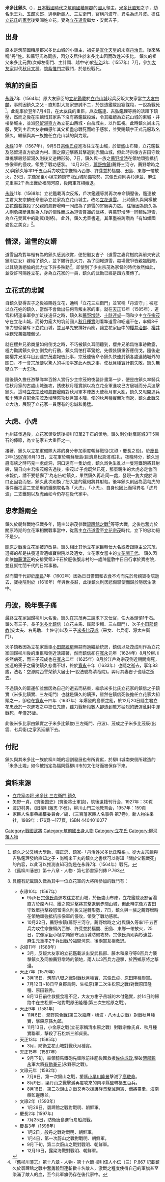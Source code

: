 {{Copy edit|time=2020-07-05T00:00:43+00:00}}
{{Japanese|japanese=米多比 鎮久|kana=みたび しげひさ|romaji=Mitabi Shigehisa}}

'''米多比鎮久'''（{{bd|1551年|（[[天文|天文]]20年）<ref>生年不明。據《柳川藩叢書》載寬永10年(1633年)83歳死去之逆推。一說為（[[永祿|永祿]]7年）（1564年）</ref>|1633年|9月11日<ref>據《舊柳川藩志》載寛永10(1633年)年9月11日，享年69歳。法號青竜院。而據《筑後国史》雖無記載歿年，但載有日期為11月11日，卒年77歳，法名空源院殿西譽榮鎮大居士。[https://dl.ndl.go.jp/info:ndljp/pid/1175327/29]</ref>（[[寬永|寬永]]10年）|}}），[[日本|日本]][[戰國_(日本)|戰國時代]]之[[筑前國|筑前國]][[糟屋郡|糟屋郡]]的[[國人|國人]]領主，[[米多比直知|米多比直知]]之子，幼名米王丸、五郎次郎，通稱新蔵人、三左衛門，官稱丹波守，異名為虎丹波。擔任[[立花氏|立花氏]]的[[家老|家老]]後受賜姓立花。妻為[[立花道雪|立花道雪]]繼女・安武吉子。

== 出身 ==
原本是筑前國糟屋郡米多比山城的小領主，祖先是[[宣化天皇|宣化天皇]]的末裔[[丹治氏|丹治氏]]，後來略稱"丹"姓。和薦野氏為同族，因分支居住於米多比山因而改姓米多比。
鎮久的祖父米多比元實(次郎左衛門、主計頭、越中守)於[[弘治_(日本)|弘治]]3年（1557年）7月，參加[[大友家|大友家]]討伐[[秋月文種|秋月文種]]、[[筑紫惟門|筑紫惟門]]之戰鬥，於是役戰死。

== 筑前的良臣 ==
[[永祿|永祿]]7年（1564年）原大友家臣的[[立花鑑載|立花鑑載]]於[[立花山城|立花山城]]起兵反叛大友家當主[[大友宗麟|大友宗麟]]，事前因鎮久之父・直知對大友家忠誠不二，於是遭鑑載設宴謀殺，一說為戰死<ref>鎮久之父又稱大學助、彈正忠、鎮家‐「丹治姓米多比氏略系」。從大友宗麟與吉弘鑑理發給直知之子・尚稱米王丸的鎮久之書狀可以得知「關於父親戰死」的內容，以此可以推測直知可能是在永祿7年（1564年）戰死。</ref>。此亂事於翌年7月4日，在[[大友氏|大友氏]]的重臣，[[戶次鑑連|戶次鑑連]]、[[吉弘鑑理|吉弘鑑理]]等將的活躍下鎮壓，然而之後在宗麟惜其家系下沒有將鑑載殺滅，令其繼續為立花山城的東城・井樓岳城主，並派[[怒留湯直方|怒留湯直方]]為立花山西城・白岳城主，以作監視。此時鎮久尚未元服，受到主君大友宗麟感年其父祖盡忠戰死而給予感狀，並受賜鎮字正式元服取名鎮久，繼續與其一族擔任立花山城的與力眾。

[[永祿|永祿]]10年（1567年），9月5日[[宗像氏貞|宗像氏貞]]進攻往立花山城，於飯盛山布陣，立花鑑載及怒留湯直方於席內村、團之原迎擊將其擊退到赤間山城，但此時宗像方吉田守致單挑擊殺怒留湯久則後又逆轉形勢，7日，鎮久與一族之[[薦野增時|薦野增時]]在領地頑強抵抗宗像軍的侵攻，領受了戰功感狀。
10月22日，[[薦野宗鎮|薦野宗鎮]](薦野三河守，薦野增時之父)與鎮久等率1千五百兵力攻往宗像領內西鄉、許斐並於福間、田島、東鄉一帶放火，25日，宗像家臣小樋宗頼鎮守冠山城防備攻勢，宗像氏貞則與杉連並、麻生元重率2千兵出戰於福間河原，後兩軍互相撤退。

[[永祿|永祿]]11年（1568年）立花鑑載再次反叛，戶次鑑連等將再次奉命鎮壓後，鑑連被主君大友宗麟任命繼承立花家為立花山城主，改名[[立花道雪|立花道雪]]。
此時鎮久與同樣被立花鑑載謀殺了父親的薦野增時一同成為了道雪的寄騎與力眾。
往後因為鎮久為人剛勇果斷且恥為人後的個性而成為道雪賞識的武將，與薦野增時一同輔佐道雪，為立花雙翼中的副翼(副將)。
此外，鎮久尤善書道，其筆墨被誇讚為「有如傾國姿色之美女」<ref>《舊柳川藩志》第十八章・人物・第七節書家列傳 P.763</ref>。

== 情深，道雪的女婿 ==
道雪因為對年輕有為的鎮久感到欣賞，便把繼女吉子（道雪之妻寶樹院與前夫安武鎮則之女）嫁給了鎮久，並下賜行長大刀，為了回報道雪，每場戰爭皆親臨戰陣，以其驍勇絕倫的武力立下許多殊勳<ref>具體有記載鎮久做為其中一位立花軍的大將所參加的戰鬥有：
*永祿10年（1567年）
** 9月5日[[宗像氏貞|宗像氏貞]]進攻往立花山城，於飯盛山布陣，立花鑑載及怒留湯直方於席內村、團之原迎擊將其擊退到赤間山城，但此時宗像方吉田守致單挑擊殺怒留湯久則後又逆轉形勢，7日，鎮久與一族之薦野增時在領地頑強抵抗宗像軍的侵攻，領受了戰功感狀。
** 10月22日，薦野宗鎮(薦野三河守，薦野增時之父)與鎮久等率1千五百兵力攻往宗像領內西鄉、許斐並於福間、田島、東鄉一帶放火，25日，宗像家臣小樋宗頼鎮守冠山城防備攻勢，宗像氏貞則與杉連並、麻生元重率2千兵出戰於福間河原，後兩軍互相撤退。
*永祿11年（1568年）
** 3月，反叛大友家的立花鑑載派出安武民部、藤木和泉守等8百兵力襲擊鎮久及同僚薦野増時的領地，兩人以3百兵力迎擊，於西鄉原將之撃退。
*天正7年（1579年）
** 3月16日，筑前八嶽之戰對戰[[秋月種實|秋月種實]]、[[宗像氏貞|宗像氏貞]]、[[原田隆種|原田隆種]]聯軍。
** 7月12日~18日早良郡鳥飼、生松原(第二次生松原之戰)對戰原田隆種、原田親秀。
** 8月13日前往救援食糧不足，大友方柑子岳城的木付鑑實，於14日的歸路中在生松原一地對戰原田隆種(第三次生松原之戰)。
*天正9年（1581年）
** 11月6日，潤野原合戰(第三次嘉麻・穗波・八木山之戰）對戰秋月種實，擊殺原孫九郎。
** 11月13日，小金原之戰(立花家稱清水原之戰）對戰宗像氏貞、秋月種實聯軍，擊殺了石松新三郎貞景。
*天正13年（1585年）
** 3月，防衛立花山城對戰秋月種實。
*天正15年（1587年）
** 9月下旬，率領騎馬鐵砲先鋒隊前往肥後國救援[[佐佐成政|佐佐成政]],擊破[[隈部親永|隈部親永]]軍大將[[有動兼元|有動兼元]](永野原之戰)。
*文祿元年（1592年）
** 7月9日，第一次錦山之戰，援護[[小早川隆景|小早川隆景]]擊滅了[[高敬命|高敬命]]。
** 8月9日，梁丹山之戰擊滅再度攻來的南平縣監韓楯五百兵。
** 8月18日，第二次錦山之戰又再次援護隆景擊滅趙憲、僧將靈圭、海南縣監邊應並。
*文祿2年（1593年）
** 1月26日，碧蹄館之戰對戰明、朝鮮軍。
*慶長2年 (1597年)
** 7月25日，防衛唐島進行舟船海戰。
*慶長3年（1598年）
** 1月2日，般丹之戰對戰明、朝鮮軍。
** 1月4日，第一次蔚山之戰對戰明、朝鮮軍。
** 9月下旬，第二次蔚山之戰對戰明、朝鮮軍。
** 12月16日，露梁海戰對戰明、朝鮮軍。
</ref>，即使到了少主宗茂為家督的時代依然如此，並受許可賜姓立花，身為立花家的一員，鎮久的武勳已經是四方廣傳了。

== 立花式的忠誠 ==
自鎮久娶得吉子之後被賜姓立花，通稱「立花三左衛門」並官稱「丹波守」；被冠以立花姓的鎮久，當然不會做出任何背叛主家的事。就在[[天正_(日本)|天正]]13年（1585年），道雪和紹運率軍參加筑後遠征之時，鎮久和[[薦野增時|薦野增時]]、[[十時連貞|十時連貞]]一同和少主[[立花宗茂|立花宗茂]]守在立花山城，而勢力龐大的筑前國人[[秋月種實|秋月種實]]則看準道雪和紹運不在，率領8千軍力想偷襲奪下立花山城，並且早先安排好內應，讓立花家臣中的[[櫻井治部|櫻井治部]]、[[櫻井中務|櫻井中務]]兄弟臨陣倒戈。

就在櫻井兄弟商量如何倒戈之時，不巧被鎮久耳聞聽到，櫻井兄弟爲怕事跡敗露，極力勸誘鎮久參加倒戈的行動，鎮久爲怕打草驚蛇，先假裝鎮重答應倒戈，隨後避開櫻井兄弟耳目到達宗茂處報告此事，宗茂聽後命令鎮久快速封鎖各處連結城外的關口，不一會宗茂便以驚人的手段平定此內應之事，使[[秋月種實|秋月種實]]計劃失敗，鎮久無疑立下一大忠功。

隨後鎮久擔任游擊隊率百餘人實行少主宗茂的夜襲計畫第一步，便是由鎮久率騎兵往秋月家的古處山城進攻，誘使秋月種實誤以為立花全軍進攻己方居城而分兵追擊鎮久，這時[[立花宗茂|立花宗茂]]和[[薦野增時|薦野增時]]對秋月軍本陣放火使秋月軍大亂，鎮久又甩開追兵和[[十時連貞|十時連貞]]配合宗茂及增時夾攻秋月軍本陣，使的秋月種實無功而返，鎮久此戰又立大功，展現了立花家一員應有的忠誠和勇猛。

== 大虎、小虎 ==
九州征伐過後，立花家領受筑後柳川13萬2千石的領地，鎮久則分封鷹尾城3千5百石的俸祿，為立花家五大重臣之一。

接著，鎮久以立花軍備隊大將的身分參加兩度朝鮮戰役(文祿・慶長之役)。於[[慶長|慶長]]2年([[1597年|1597年]])9月13日，立花軍於朝鮮唐島(巨濟島松真浦)駐扎，夜晚時分，鎮久巡邏海峽之時巧見一處虎洞，洞口還有一隻幼虎，鎮久爲免生亂以一隻短鐵砲將其射殺，隔日向主君宗茂報告過後，宗茂以‘子虎既然已死，那麼親生的大虎必定會回來報仇，請不要鬆懈了’為忠告給鎮久，果然鎮久再赴同一處，發現一隻大虎於洞口正因哀而怒，鎮久此次則換了把大隻的鐵砲將其射殺。後年鎮久則因為這殺虎的事件而把這二支愛用的鐵砲取名為「大虎」、「小虎」、自身也因此而得異名「虎丹波」二支鐵砲以及虎齒如今仍存在後代家中。

== 忠孝難兩全 ==
鎮久於朝鮮戰地征戰多年，隨主公宗茂參戰[[碧蹄館之戰|碧蹄館之戰]]<ref>『舊柳川藩志』第十八章・人物・第十六節 柳川偉人小伝（三）P.867 記載鎮久於碧蹄館之戰中奮勇驍烈連斬數十名敵人，激戰之程度使得自己的軍旗甚至染滿了敵人的血，至今此軍旗仍存在後代家中。</ref>等等大戰，之後也奮力於關原時期的立花軍相關戰事當中，從舊主[[立花道雪|立花道雪]]至[[立花宗茂|立花宗茂]]時代，立下的忠功絕不是少。

[[關原之戰|關原之戰]]後立花家被迫改易，鎮久相比其他立花家臣轉仕大名或者跟隨主公宗茂，選擇的卻是扶養道雪遺孀寶樹院以及遺女，立花家女當主的[[立花誾千代|立花誾千代]]。
鎮久因此依[[加藤清正|加藤清正]]的安排受領3千石於肥後腹赤村的一處陣屋敷中日日行孝於寶樹院，並且幫忙誾千代的日常事務。

然而誾千代卻於[[慶長|慶長]]7年（1602年）因為日日鬱悶和衣食不均而先於母親寶樹院逝去，寶樹院則於（1616年）年與世長辭，此後鎮久則因悲傷驅使而歸於隱居生活中。

== 丹波，晚年喪子痛 ==
最終立花家回歸柳川大名後，鎮久在宗茂再三請求下又仕官，任大番頭領1千石。
鎮久有三子，長子[[米多比鎮信|米多比鎮信]]（立花主馬、民部少輔、三左衛門）、次子[[小田部鎮教|小田部鎮教]](安太夫、右馬助、土佐守)以及三子[[米多比茂成|米多比茂成]]（采女、七兵衛、源太左衛門）。

次子鎮教因為立花家重臣[[小田部統房|小田部統房]]無嗣而過繼給統房，鎮信以及茂成則作為立花家回歸柳川後的重臣和側近活躍著，然而鎮信卻在[[寬永|寬永]]元年（1624年）8月於柳川突然病死，而三子茂成也在[[寬永|寬永]]二年（1625年）8月於江戶為宗茂側近期間病死，接連的喪子之痛使鎮久悲傷不堪，終於[[寬永|寬永]]十年（1633年）也隨之逝去，享年83歲，法名：空源院西譽榮鎮大居士(一說法號為清竜院)。羿月其妻吉子也隨之逝去。

不過鎮久的噩運卻並無因為自己的逝去而結束，繼承米多比氏立花家的鎮信之子鎮實（米多比鎮實、三左衛門）也就是鎮久的嫡孫，雖然在鎮信死後擔任立花家大組頭之一，卻也在[[寬永|寬永]]十四年（1637年）年爆發的島原之亂，於12月20日隨主君立花忠茂於一次進攻之中擔任先鋒，雖力戰斬殺數人卻遭到敵方猛烈的銃彈亂射中彈戰死，年僅25歲。

此後米多比家由鎮實之子米多比鎮俊(三左衛門、丹波)、茂成之子米多比茂辰(出雲、七兵衛)之家系延續下去。

== 付記 ==
鎮久與其米多比一族於柳川城的堀割發展也有所貢獻，於柳川城南東側所建造的「米多比堤」如今被指定為福岡縣柳川市的文化財而被保存下來。

== 資料來源 ==
{{reflist|2}}
*[http://ww2.tiki.ne.jp/~shirabe01/bu/retsuden/tachibana/sanza001.htm 立花家の将 米多比 三左衛門 鎮久] {{Wayback|url=http://ww2.tiki.ne.jp/~shirabe01/bu/retsuden/tachibana/sanza001.htm |date=20210124212429 }}
*矢野一貞，《筑後国史》(筑後將士軍談)，筑後遺籍刊行会，1927年：30頁 
*渡辺村男，《旧柳川藩志·下巻》，柳川山門三池教育会，1957年：159頁 
*家臣人名事典編纂委員会／編，《三百藩家臣人名事典·第7卷》，新人物往来社，1989年：176頁～177頁，ISBN  4404016077

{{DEFAULTSORT:Mitabi, Shigehisa}}
[[Category:戰國武將|Category:戰國武將]]
[[Category:筑前國出身人物|Category:筑前國出身人物]]
[[Category:立花氏|Category:立花氏]]
[[Category:柳河藩人物|Category:柳河藩人物]]